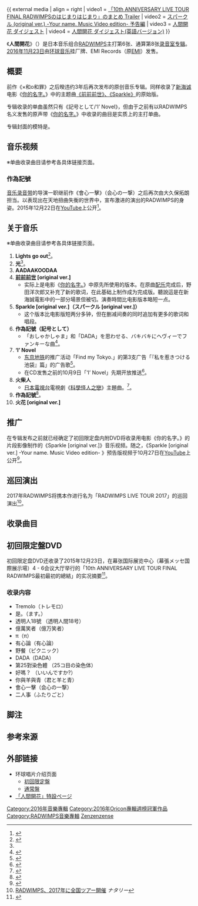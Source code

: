 {{Infobox Album 
| Name           = 人間開花
| Type           = [[錄音室專輯|錄音室專輯]]
| Artist         = [[RADWIMPS|RADWIMPS]]
| Released       = [[2016年|2016年]][[11月23日|11月23日]]
| Recorded       =
| Genre          = [[另类摇滚|另类摇滚]]
| Length         = 71分11秒
| Label          = [[環球音樂_(日本)|EMI Records]]
| Producer       = 
| Reviews        = 
| Chart position = *周榜第1位（[[オリコンチャート|Oricon]]）
*2016年度第15位（Oricon）
| Certification  = 
| Last album     = [[你的名字。_(專輯)|你的名字。]]<br/>（2016年）
| This album     = '''人間開花'''<br/>（2016年）
| Next album     = [[Human_Bloom_Tour_2017|Human Bloom Tour 2017]]<br/>（2017年）
| Misc           = {{Singles
  | Name           = 人間開花
  | Type           = studio
  | Single 1       = {{link-en|作為記號/'I' Novel|記号として/‘I’ Novel}}
  | Single 1 date  = [[2015年|2015年]][[11月25日|11月25日]]
  | Single 2       = 
  | Single 2 date  = 
}}
{{External music video| {{YouTube|bZqQttJnj-U|記号として}}<br/>{{YouTube|WuU6C8oXzIA|光}}<br/>{{YouTube|vLGQQbjZc5A|前前前世 [original ver.]}}
}}
}}
{{ external media
| align  = right
| video1 = [https://www.youtube.com/watch?v=V6JvzkPH5jo 「10th ANNIVERSARY LIVE TOUR FINAL RADWIMPSのはじまりはじまり」のまとめ Trailer]
| video2 = [https://www.youtube.com/watch?v=a2GujJZfXpg スパークル (original ver.) -Your name. Music Video edition- 予告編]
| video3 = [https://www.youtube.com/watch?v=ElwPOcWeJGg 人間開花 ダイジェスト]
| video4 = [https://www.youtube.com/watch?v=Jr8lpmr_pnA 人間開花 ダイジェスト(英語バージョン)]
}}

《'''人間開花'''》（{{lang|ja|人間開花}}）是日本音乐组合[[RADWIMPS|RADWIMPS]]主打第6张、通算第8张[[錄音室專輯|录音室专辑]]。[[2016年|2016年]][[11月23日|11月23日]]由[[環球音樂_(日本)|环球音乐]]挂厂牌、EMI Records（原[[EMI音樂日本|EMI]]）发售。

== 概要 ==
前作《×和o和罪》之后暌违约3年后再次发布的原创音乐专辑。同样收录了[[新海诚|新海诚]]电影《[[你的名字。|你的名字。]]》中的主题曲[[你的名字。_(專輯)|《前前前世》、《Sparkle》]]的原始版。

专辑收录的单曲虽然只有《記号として/‘I’ Novel》，但由于之前有以RADWIMPS名义发售的原声带《[[你的名字。_(專輯)|你的名字。]]》中收录的曲目是实质上的主打单曲。

专辑封面的模特是{{tsl|ja|モトーラ世理奈|莫托拉·世理奈}}。

== 音乐视频 ==
※单曲收录曲目请参考各具体链接页面。

=== 作為記號 ===
[[音樂錄影帶|音乐录音带]]的导演一职继前作《會心一擊》（会心の一撃）之后再次由大久保拓朗担当。以表现出在天地扭曲失衡的世界中，宣布激进的演出的RADWIMPS的身姿。2015年12月22日在[[YouTube|YouTube]]上公开<ref>{{Cite news|url=http://natalie.mu/music/news/165728|title=RADWIMPS、ニューシングルより「記号として」MV公開|date=2015年11月11日|publisher=ナタリー|accessdate=2016年11月1日|archive-date=2017年10月5日|archive-url=https://web.archive.org/web/20171005225958/http://natalie.mu/music/news/165728|dead-url=no}}</ref>。

== 关于音乐 ==
※单曲收录曲目请参考各具体链接页面。
#  '''Lights go out'''<ref name="fannect">{{cite news|url=https://fannect.jp/radwimps-members/articles/special/article/00001051|title=ニューアルバム「人間開花」ライナーノーツ＆インタビュー|publisher=RADWIMPS MEMBERS|date=2016年11月22日|accessdate=2017年1月6日|deadurl=yes|archiveurl=https://web.archive.org/web/20170106174347/https://fannect.jp/radwimps-members/articles/special/article/00001051|archivedate=2017年1月6日}}</ref>。
# '''光'''<ref name="fannect"/>。
# '''AADAAKOODAA'''
# '''[[前前前世|前前前世]] [original ver.]'''
#* 实际上是电影《[[你的名字。|你的名字。]]》中原先所使用的版本。在原曲[[配乐|配乐]]完成后，野田洋次郎又补充了新的歌词，在此基础上制作成为完成版。聽說這是在新海誠電影中的一部分場景但被切。演奏時間比电影版本略短一点。
# '''Sparkle [original ver.]（スパークル [original ver.]）'''
#* 这个版本比电影版短两分多钟，但在删减间奏的同时追加有更多的歌词和唱段。
# '''作為記號（記号として）'''
#* 「おしゃかしゃま」和「DADA」を思わせる、バキバキにヘヴィーでファンキーな曲<ref>{{Cite news|url=http://ro69.jp/blog/japan/134461|title=今週の一枚 RADWIMPS『記号として / ‘I’ Novel』|date=2015年11月23日|publisher=ROCKIN'ON JAPAN|accessdate=2016年11月1日|archive-date=2016年7月16日|archive-url=https://web.archive.org/web/20160716132100/http://ro69.jp/blog/japan/134461|dead-url=no}}</ref>。
# '''‘I’ Novel'''
#* [[東京地下鐵|东京地铁]]的推广活动「Find my Tokyo.」的第3支广告「『私を惹きつける池袋』篇」的广告歌<ref>{{Cite news|url=http://natalie.mu/music/news/161435|title=RADWIMPS、東京メトロCMに楽曲書き下ろし＆野田洋次郎出演|date=2015年9月30日|publisher=ナタリー|accessdate=2016年11月1日|archive-date=2019年6月17日|archive-url=https://web.archive.org/web/20190617071148/https://natalie.mu/music/news/161435|dead-url=no}}</ref>。
#* 在CD发售之前的10月9日「‘I’ Novel」先期开放推送<ref name="natalie">{{Cite news|url=http://natalie.mu/music/news/162323|title=RADWIMPS、東京メトロCMソングを本日「SOL」で初解禁＆先行配信も|date=2015年10月8日|publisher=ナタリー|accessdate=2016年11月1日|archive-date=2019年6月29日|archive-url=https://web.archive.org/web/20190629030402/https://natalie.mu/music/news/162323|dead-url=no}}</ref>。
#  '''火柴人'''
#*[[日本電視台|日本電視台]]電視劇《[[科學怪人之戀|科學怪人之戀]]》主題曲。<ref>{{cite news|url=https://www.barks.jp/news/?id=1000139474|title=RADWIMPS、綾野剛主演ドラマ『フランケンシュタインの恋』主題歌を担当|publisher=BARKS|date=2017年3月13日|accessdate=2011年3月14日|archive-date=2020年10月20日|archive-url=https://web.archive.org/web/20201020233040/https://www.barks.jp/news/?id=1000139474|dead-url=no}}</ref>。
#  '''作為記號'''<ref>{{cite news|url=http://ro69.jp/blog/japan/134461|title=今週の一枚 RADWIMPS『記号として / ‘I’ Novel』|publisher=ROCKIN'ON JAPAN|date=2015年11月23日|accessdate=2016年11月1日|archive-date=2016年7月16日|archive-url=https://web.archive.org/web/20160716132100/http://ro69.jp/blog/japan/134461|dead-url=no}}</ref>。
#  '''火花 [original ver.]'''

== 推广 ==
在专辑发布之前就已经确定了初回限定盘内附DVD将收录用电影《你的名字。》的片段影像制作的《Sparkle [original ver.]》音乐视频。随之，《Sparkle [original ver.] -Your name. Music Video edition- 》预告版视频于10月27日在[[YouTube|YouTube]]上公开<ref>{{Cite news|url=http://natalie.mu/music/news/207118|title=RADWIMPS「人間開花」限定盤DVDに「君の名は。」名場面使ったMV収録|date=2016年10月27日|publisher=ナタリー|accessdate=2016年11月1日|archive-date=2019年6月29日|archive-url=https://web.archive.org/web/20190629025616/https://natalie.mu/music/news/207118|dead-url=no}}</ref>。

== 巡回演出 ==
2017年RADWIMPS将携本作进行名为「RADWIMPS LIVE TOUR 2017」的巡回演出<ref name="live">[http://natalie.mu/music/news/206304 RADWIMPS、2017年に全国ツアー開催] {{Wayback|url=http://natalie.mu/music/news/206304 |date=20190617074028 }} ''ナタリー''</ref>。

== 收录曲目 ==
{{tracklist
| collapsed       = 
| headline        = CD<ref>[http://tower.jp/item/4346678/　『人間開花』初回生産限定盤] {{Wayback|url=http://tower.jp/item/4346678/ |date=20190629114902 }}（TOWER RECORDS）</ref>
| extra_column    = 
| total_length    = 1:15:08

| all_writing     = 野田洋次郎
| all_lyrics      = 
| all_music       = 

| writing_credits = 
| lyrics_credits  = 
| music_credits   = 

| title1          = Lights go out
| note1           = 
| writer1         = 
| lyrics1         = 
| music1          = 
| extra1          = 
| length1         = 2:58

| title2          = 光
| note2           = 
| writer2         = 
| lyrics2         = 
| music2          = 
| extra2          = 
| length2         = 4:00

| title3          = AADAAKOODAA
| note3           = 一下這樣一下那樣
| writer3         = 
| lyrics3         = 
| music3          = 
| extra3          = 
| length3         = 3:05

| title4          = トアルハルノヒ
| note4           = 某個春日
| writer4         = 
| lyrics4         = 
| music4          = 
| extra4          = 
| length4         = 5:37

| title5          = 前前前世 [original ver.]
| note5           = 
| writer5         = 
| lyrics5         = 
| music5          = 
| extra5          = 
| length5         = 4:35

| title6          = 'I' Novel
| note6           = 18thシングル表題曲
| writer6         = 
| lyrics6         = 
| music6          = 
| extra6          = 
| length6         = 5:57

| title7          = アメノヒニキク
| note7           = 傾聽雨天
| writer7         = 
| lyrics7         = 
| music7          = 
| extra7          = 
| length7         = 5:38

| title8          = 週刊少年ジャンプ
| note8           = 周刊少年JUMP
| writer8         = 
| lyrics8         = 
| music8          = 
| extra8          = 
| length8         = 5:51

| title9          = 棒人間
| note9           = 火柴人
| writer9         = 
| lyrics9         = 
| music9          = 
| extra9          = 
| length9         = 4:43

| title10          = 記号として
| note10           = 作為記號
| writer10         = 
| lyrics10         = 
| music10          = 
| extra10          = 
| length10         = 5:13

| title11          = ヒトボシ
| note11           = 人星
| writer11         = 
| lyrics11         = 
| music11          = 
| extra11          = 
| length11         = 4:19

| title12          = スパークル [original ver.]
| note12           = Sparkle [original ver.]
| writer12         = 
| lyrics12         = 
| music12          = 
| extra12          = 
| length12         = 6:48

| title13          = Bring me the morning
| note13           = 
| writer13         = 
| lyrics13         = 
| music13          = 
| extra13          = 
| length13         = 0:54

| title14          = O&O
| note14           = 
| writer14         = 
| lyrics14         = 
| music14          = 
| extra14          = 
| length14         = 4:33

| title15          = 告白
| note15           = 
| writer15         = 
| lyrics15         = 
| music15          = 
| extra15          = 
| length15         = 6:41

}}

== 初回限定盤DVD ==
初回限定盘DVD还收录了2015年12月23日，在幕张国际展览中心（幕張メッセ国際展示場）4 - 6会议大厅举行的「10th ANNIVERSARY LIVE TOUR FINAL RADWIMPS最初最初的總結」的实况摘要<ref>{{Cite news|url=http://ro69.jp/news/detail/150623|title=RADWIMPS、“スパークル”MVは新海誠監督による『君の名は。』再編集映像！|date=2016年10月27日|publisher=ROCKIN'ON JAPAN|accessdate=2016年11月1日|archive-date=2017年4月19日|archive-url=https://web.archive.org/web/20170419174552/http://ro69.jp/news/detail/150623|dead-url=no}}</ref>。

=== 收录内容 ===
* Tremolo（トレモロ）
* 是。（ます。）
* 透明人18號 （透明人間18号）
* 億萬笑者（億万笑者）
* π（π）
* 有心論（有心論）
* 野餐（ピクニック）
* DADA（DADA）
* 第25對染色體 （25コ目の染色体）
* 好嗎？ （いいんですか?）
* 你與羊與青（君と羊と青）
* 會心一擊（会心の一撃）
* 二人事（ふたりごと）

== 脚注 ==

== 参考来源 ==
{{Reflist}}

== 外部链接 ==
* 环球唱片介绍页面
** [http://www.universal-music.co.jp/radwimps/products/upch-29241/ 初回限定盤] {{Wayback|url=http://www.universal-music.co.jp/radwimps/products/upch-29241/ |date=20201024232758 }}
** [http://www.universal-music.co.jp/radwimps/products/upch-20436/ 通常盤] {{Wayback|url=http://www.universal-music.co.jp/radwimps/products/upch-20436/ |date=20201025000914 }}
* [http://radwimps.jp/ningenkaika/ 「人間開花」特設ページ] {{Wayback|url=http://radwimps.jp/ningenkaika/ |date=20210214125256 }}

{{RADWIMPS}}

[[Category:2016年音樂專輯|Category:2016年音樂專輯]]
[[Category:2016年Oricon專輯週榜冠軍作品|Category:2016年Oricon專輯週榜冠軍作品]]
[[Category:RADWIMPS音樂專輯|Category:RADWIMPS音樂專輯]]
[[Category:NHK紅白歌合戰演唱歌曲|Zenzenzense]]
